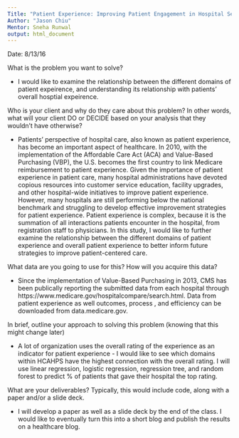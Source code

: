 ```yaml
---
Title: "Patient Experience: Improving Patient Engagement in Hospital Settings"
Author: "Jason Chiu"
Mentor: Sneha Runwal
output: html_document
---
```

Date: 8/13/16


What is the problem you want to solve?

+ I would like to examine the relationship between the different domains of patient expeirence, and understanding its relationship with patients' overall hosptial expeirence. 

Who is your client and why do they care about this problem? In other words, what will your client DO or DECIDE based on your analysis that they wouldn’t have otherwise?

+ Patients' perspective of hospital care, also known as patient experience, has become an important aspect of healthcare. In 2010, with the implementation of the Affordable Care Act (ACA) and Value-Based Purchasing (VBP), the U.S. becomes the first country to link Medicare reimbursement to patient experience. Given the importance of patient experience in patient care, many hospital administrations have devoted copious resources into customer service education, facility upgrades, and other hospital-wide initiatives to improve patient experience. However, many hospitals are still performing below the national benchmark and struggling to develop effective improvement strategies for patient experience. Patient experience is complex, because it is the summation of all interactions patients encounter in the hospital, from registration staff to physicians. In this study, I would like to further examine the relationship between the different domains of patient experience and overall patient experience to better inform future strategies to improve patient-centered care. 


What data are you going to use for this? How will you acquire this data?

+ Since the implementation of Value-Based Purchasing in 2013, CMS has been publically reporting the submitted data from each hospital through https://www.medicare.gov/hospitalcompare/search.html. Data from patient experience as well outcomes, process , and efficiency can be downloaded from data.medicare.gov.

In brief, outline your approach to solving this problem (knowing that this might change later)

+ A lot of organization uses the overall rating of the experience as an indicator for patient experience  - I would like to see which domains within HCAHPS have the highest connection with the overall rating. I will use linear regression, logistic regression, regression tree, and random forest to predict % of patients that gave their hospital the top rating. 

What are your deliverables? Typically, this would include code, along with a paper and/or a slide deck.

+ I will develop a paper as well as a slide deck by the end of the class. I would like to eventually turn this into a short blog and publish the results on a healthcare blog.